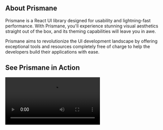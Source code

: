 <ImageBanner/>

## About Prismane

Prismane is a React UI library designed for usability and lightning-fast performance. With Prismane, you'll experience stunning visual aesthetics straight out of the box, and its theming capabilities will leave you in awe.

Prismane aims to revolutionize the UI development landscape by offering exceptional tools and resources completely
free of charge to help the developers build their applications with ease.

## See Prismane in Action

<Video src="https://www.youtube.com/embed/VhDe3jygZVc?si=Lf5t7Z-ARZABABD4"/>

## FAQ

### What is Prismane?

Prismane is a modern and feature-rich React UI have-it-all library that provides a beautiful and customizable set of
tools and components for building modern user interfaces.

### Does Prismane support responsive design?

Yes, Prismane fully supports responsive design. It includes responsive and adaptive components, allowing your application to adapt beautifully across different screen sizes and devices.

### Is Prismane suitable for enterprise-level projects?

Absolutely! Prismane is designed to be scalable and performant, making it a great fit for both small projects and large enterprise-level applications. Its well-organized codebase and performance optimizations ensure smooth performance even in complex applications.

### Can I use Prismane with different styling methodologies (e.g., CSS-in-JS, Sass)?

Yes, Prismane is flexible when it comes to styling. It allows you to use various styling methodologies, including
CSS-in-JS libraries like [Styled Components](https://styled-components.com/) or
[Emotion](https://emotion.sh/docs/introduction), or traditional CSS/Sass
for styling components.

### Is Prismane actively maintained and supported?

Yes, Prismane is actively maintained by a dedicated team of developers. It receives regular updates and improvements, ensuring compatibility with the latest versions of React and addressing any reported issues promptly.

### Can I integrate Prismane with other React libraries or tools?

Yes, Prismane is designed to be flexible and can be easily integrated with other React libraries and tools. It plays
well with popular state management libraries like [Redux](https://redux.js.org/) or [MobX](https://mobx.js.org/),
also with form validation
libraries like [Zod](https://zod.dev/),
making it easy to integrate with different tools.

## Community

Prismane has a growing community of people that are keen on development and UI. If you are one of them, feel free to join!

<Community column/>

## Contributing

At Prismane, we believe that open-source development thrives on collaboration and community involvement. We welcome contributions from developers of all skill levels and backgrounds, as every contribution plays a vital role in making Prismane better.
